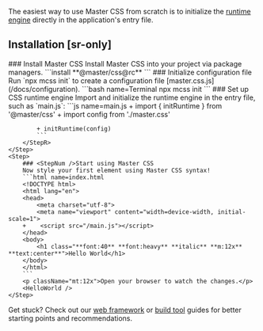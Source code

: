 The easiest way to use Master CSS from scratch is to initialize the [runtime engine](/docs/rendering-modes/runtime-rendering) directly in the application's entry file.

## Installation [sr-only]

<StepSection>
    <Step $row>
        <StepL>
            ### <StepNum />Install Master CSS
            Install Master CSS into your project via package managers.
        </StepL>
        <StepR>
            ```install
            **@master/css@rc**
            ```
        </StepR>
    </Step>
    <Step $row>
        <StepL>
            ### <StepNum />Initialize configuration file
            Run `npx mcss init` to create a configuration file [master.css.js](/docs/configuration).
        </StepL>
        <StepR>
            ```bash name=Terminal
            npx mcss init
            ```
        </StepR>
    </Step>
    <Step $row>
        <StepL>
            ### <StepNum />Set up CSS runtime engine
            Import and initialize the runtime engine in the entry file, such as `main.js`:
        </StepL>
        <StepR>
            ```js name=main.js
            + import { initRuntime } from '@master/css'
            + import config from './master.css'

            + initRuntime(config)
            ```
        </StepR>
    </Step>
    <Step>
        ### <StepNum />Start using Master CSS
        Now style your first element using Master CSS syntax!
        ```html name=index.html
        <!DOCTYPE html>
        <html lang="en">
        <head>
            <meta charset="utf-8">
            <meta name="viewport" content="width=device-width, initial-scale=1">
        +    <script src="/main.js"></script>
        </head>
        <body>
            <h1 class="**font:40** **font:heavy** **italic** **m:12x** **text:center**">Hello World</h1>
        </body>
        </html>
        ```
        <p className="mt:12x">Open your browser to watch the changes.</p>
        <HelloWorld />
    </Step>
</StepSection>

Get stuck? Check out our [web framework](/docs/installation#web-frameworks) or [build tool](/docs/installation#build-tools) guides for better starting points and recommendations.